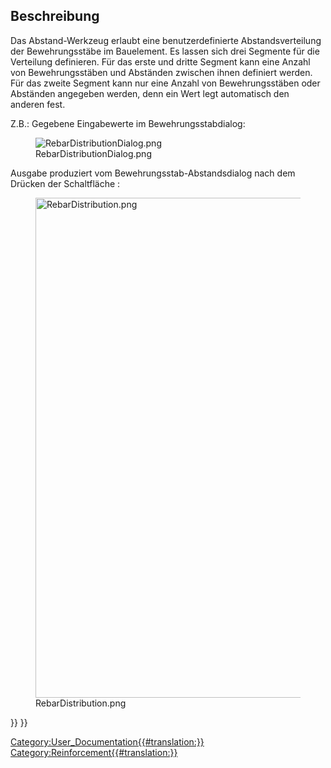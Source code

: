 <languages/>

<span id="Description"></span>
==Beschreibung==

Das Abstand-Werkzeug erlaubt eine benutzerdefinierte Abstandsverteilung der Bewehrungsstäbe im Bauelement. Es lassen sich drei Segmente für die Verteilung definieren. Für das erste und dritte Segment kann eine Anzahl von Bewehrungsstäben und Abständen zwischen ihnen definiert werden. Für das zweite Segment kann nur eine Anzahl von Bewehrungsstäben oder Abständen angegeben werden, denn ein Wert legt automatisch den anderen fest. 

Z.B.: Gegebene Eingabewerte im Bewehrungsstabdialog: 

[[Image:RebarDistributionDialog.png]]

Ausgabe produziert vom Bewehrungsstab-Abstandsdialog nach dem Drücken der Schaltfläche {{Button|OK}}: 

[[Image:RebarDistribution.png|800px]]


[[Category:User_Documentation{{#translation:}}]]
[[Category:Reinforcement{{#translation:}}]]
{{BIM_Tools_navi{{#translation:}}}}
{{Userdocnavi{{#translation:}}}}